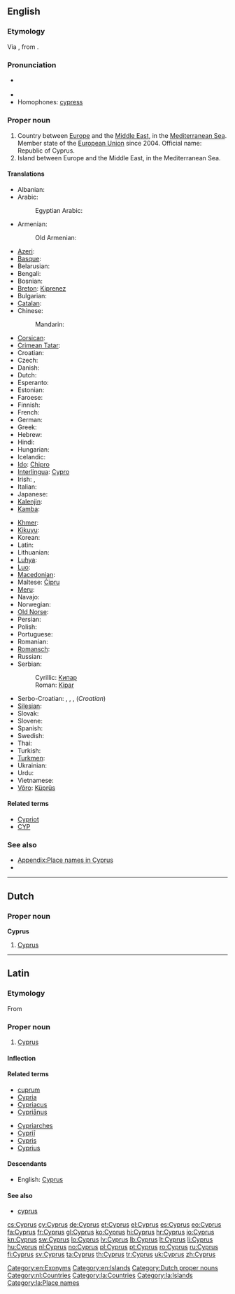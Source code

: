 ==English==

===Etymology===
Via {{etyl|la}} {{term|Cyprus|lang=la}}, from {{etyl|grc}} {{term|Κύπρος||sc=polytonic|tr=Kupros|lang=grc}}.

===Pronunciation===
* {{a|RP|US}} {{IPA|/ˈsaɪ.pɹəs/}}
* {{audio|en-us-Cyprus.ogg|Audio (US)}}
* Homophones: [[cypress]]

===Proper noun===
{{wikipedia}}
{{en-proper noun}}

# Country between [[Europe]] and the [[Middle East]], in the [[Mediterranean Sea]]. Member state of the [[European Union]] since 2004. Official name: Republic of Cyprus.
# Island between Europe and the Middle East, in the Mediterranean Sea.

====Translations====
{{trans-top|country}}
* Albanian: {{t-|sq|Qipro}}
* Arabic: {{t|ar|قبرص|f|tr=qúbruS}}
*: Egyptian Arabic: {{tø|arz|قبرص|f|tr=ʔubruṣ|sc=Arab}}
* Armenian: {{t-|hy|Կիպրոս|tr=Kipros}}
*: Old Armenian: {{tø|xcl|Կիպրոս|tr=Kipros|sc=Armn|xs=Old Armenian}}
* [[Azeri]]: {{t|az|Kipr}}
* [[Basque]]: {{t|eu|Zipre|xs=Basque}}
* Belarusian: {{t-|be|Кіпр|m|tr=Kipr|xs=Belarusian}}
* Bengali: {{t-|bn|সাইপ্রাস}}
* Bosnian: {{t-|bs|Kipar|m}}
* [[Breton]]: [[Kiprenez]]
* Bulgarian: {{t+|bg|Кипър|m|tr=Kípǎr}}
* [[Catalan]]: {{t+|ca|Xipre}}
* Chinese:
*: Mandarin: {{t-|cmn|塞浦路斯|tr=Sāipǔlùsī|sc=Hani}}
* [[Corsican]]: {{t|co|Cipru}}
* [[Crimean Tatar]]: {{tø|crh|Qıbrız}}
* Croatian: {{t+|hr|Cipar}}
* Czech: {{t+|cs|Kypr|m}}
* Danish: {{t-|da|Cypern}}
* Dutch: {{t+|nl|Cyprus}}
* Esperanto: {{t+|eo|Kipro|xs=Esperanto}}
* Estonian: {{t+|et|Küpros}}
* Faroese: {{t|fo|Kýpros|n}}
* Finnish: {{t+|fi|Kypros}}
* French: {{t+|fr|Chypre|f}}
* German: {{t+|de|Zypern|n}}
* Greek: {{t+|el|Κύπρος|f|tr=Kýpros}}
* Hebrew: {{t|he|קפריסין|tr=qafrisyn}}
* Hindi: {{t|hi|साइप्रस|tr=sā'ipras|xs=Hindi}}
* Hungarian: {{t+|hu|Ciprus}}
* Icelandic: {{t+|is|Kýpur|f|n}}
* [[Ido]]: [[Chipro]]
* [[Interlingua]]: [[Cypro]]
* Irish: {{t|ga|Cipir|f|alt=An Chipir}}, {{t|ga|Poblacht na Cipire|f}}
* Italian: {{t+|it|Cipro}}
* Japanese: {{t+|ja|キプロス|tr=Kipurosu}}
* [[Kalenjin]]: {{tø|kln|Saipras}}
* [[Kamba]]: {{tø|kam|Saipras}}
{{trans-mid}}
* [[Khmer]]: {{t|km|ស៊ីប|tr=sib|sc=Khmr}}
* [[Kikuyu]]: {{tø|ki|Saipras}}
* Korean: {{t+|ko|키프로스|tr=Kipeuroseu|sc=Hang}}
* Latin: {{t-|la|Cyprus}}
* Lithuanian: {{t+|lt|Kipras|xs=Lithuanian}}
* [[Luhya]]: {{tø|luy|Saipras}}
* [[Luo]]: {{tø|luo|Saipras}}
* [[Macedonian]]: {{t-|mk|Кипар|m|tr=Kípar}}
* Maltese: [[Ċipru]]
* [[Meru]]: {{tø|mer|Saipras}}
* Navajo: {{tø|nv|Béésh Łichíiʼii bikéyah}}
* Norwegian: {{t+|no|Kypros}}
* [[Old Norse]]: {{tø|non|Kípr|f}}
* Persian: {{t|fa|قبرس}}
* Polish: {{t+|pl|Cypr|m}}
* Portuguese: {{t+|pt|Chipre|m}}
* Romanian: {{t+|ro|Cipru|n}}
* [[Romansch]]: {{t|rm|Cipra|f}}
* Russian: {{t+|ru|Кипр|m|tr=Kipr}}
* Serbian:
*: Cyrillic: [[Кипар#Serbian|Кипар]] {{m}}
*: Roman: [[Kipar#Serbian|Kipar]] {{m}}
* Serbo-Croatian: {{t|sh|Кипар|m|sc=Cyrl|xs=Serbo-Croatian}},  {{t|sh|Kipar|m|xs=Serbo-Croatian}}, {{t|sh|Ципар|m|sc=Cyrl|xs=Serbo-Croatian}},  {{t|sh|Cipar|m|xs=Serbo-Croatian}} (''Croatian'')
* [[Silesian]]: {{tø|szl|Cypr|m}}
* Slovak: {{t-|sk|Cyprus|m}}
* Slovene: {{t+|sl|Ciper|m}}
* Spanish: {{t+|es|Chipre|m}}
* Swedish: {{t+|sv|Cypern}}
* Thai: {{t|th|ไซปรัส|tr=sai-bpràt}}
* Turkish: {{t+|tr|Kıbrıs}}
* [[Turkmen]]: {{t|tk|Kipr}}
* Ukrainian: {{t+|uk|Кіпр|m|tr=Kipr|xs=Ukrainian}}
* Urdu: {{t|ur|قبرص|xs=Urdu}}
* Vietnamese: {{t-|vi|Síp|xs=Vietnamese}}
* [[Võro]]: [[Küprüs]]
{{trans-bottom}}

====Related terms====
* [[Cypriot]]
* [[CYP]]

===See also===
* [[Appendix:Place names in Cyprus]]
* {{list|en|countries of Europe}}

[[Category:en:Exonyms]]
[[Category:en:Islands]]

----

==Dutch==

===Proper noun===
'''Cyprus''' {{n}}

# [[#English|Cyprus]]

[[Category:Dutch proper nouns]]
[[Category:nl:Countries]]

----

==Latin==

===Etymology===
From {{etyl|grc|la}} {{term|Κύπρος|tr=Kupros|lang=grc|sc=polytonic}}

===Proper noun===
{{la-proper noun|Cyprus|Cypri|Cyprī|m|second}}

# [[#English|Cyprus]]

====Inflection====
{{la-decl-2nd-loc|Cypr}}

====Related terms====
{{top2}}
* [[cuprum]]
* [[Cypria]]
* [[Cypriacus]]
* [[Cyprianus|Cypriānus]]
{{mid2}}
* [[Cypriarches]]
* [[Cyprii|Cypriī]]
* [[Cypris]]
* [[Cyprius]]
{{bottom}}

====Descendants====
* English: [[#English|Cyprus]]

====See also====
* [[cyprus#Latin|cyprus]]

[[Category:la:Countries]]
[[Category:la:Islands]]
[[Category:la:Place names]]

[[cs:Cyprus]]
[[cy:Cyprus]]
[[de:Cyprus]]
[[et:Cyprus]]
[[el:Cyprus]]
[[es:Cyprus]]
[[eo:Cyprus]]
[[fa:Cyprus]]
[[fr:Cyprus]]
[[gl:Cyprus]]
[[ko:Cyprus]]
[[hi:Cyprus]]
[[hr:Cyprus]]
[[io:Cyprus]]
[[kn:Cyprus]]
[[sw:Cyprus]]
[[lo:Cyprus]]
[[lv:Cyprus]]
[[lb:Cyprus]]
[[lt:Cyprus]]
[[li:Cyprus]]
[[hu:Cyprus]]
[[nl:Cyprus]]
[[no:Cyprus]]
[[pl:Cyprus]]
[[pt:Cyprus]]
[[ro:Cyprus]]
[[ru:Cyprus]]
[[fi:Cyprus]]
[[sv:Cyprus]]
[[ta:Cyprus]]
[[th:Cyprus]]
[[tr:Cyprus]]
[[uk:Cyprus]]
[[zh:Cyprus]]